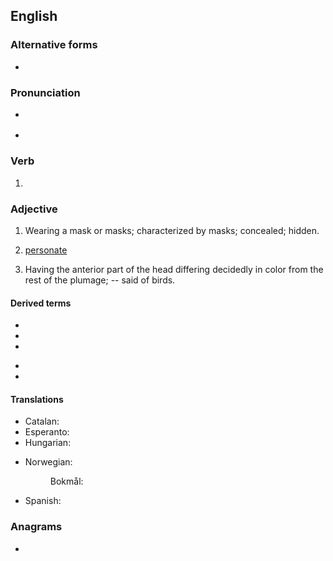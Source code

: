 ==English==

===Alternative forms===
* {{l|en|masqued}} {{qualifier|archaic}}

===Pronunciation===
* {{a|UK}} {{IPA|/mɑːskt/|lang=en}}
* {{a|US}} {{IPA|/mæskt/|lang=en}}

===Verb===
{{head|en|verb form}}

# {{en-past of|mask}}

===Adjective===
{{en-adj}}

# Wearing a mask or masks; characterized by masks; concealed; hidden.
# {{lb|en|botany}} [[personate]]
# {{lb|en|zoology}} Having the anterior part of the head differing decidedly in color from the rest of the plumage; -- said of birds.

====Derived terms====
{{der-top}}
* {{l|en|masked ball}}
* {{l|en|masked battery}}
* {{l|en|masked crab}}
{{der-mid}}
* {{l|en|masked palm civet}}
* {{l|en|masked pig}}
{{der-bottom}}

====Translations====
{{trans-top|wearing a mask or masks}}
* Catalan: {{t|ca|emmascarat}}
* Esperanto: {{t|eo|maskita}}
* Hungarian: {{t+|hu|álarcos}}
{{trans-mid}}
* Norwegian:
*: Bokmål: {{t|nb|maskert}}
* Spanish: {{t+|es|enmascarado}}
{{trans-bottom}}

===Anagrams===
* {{anagrams|en|demask}}